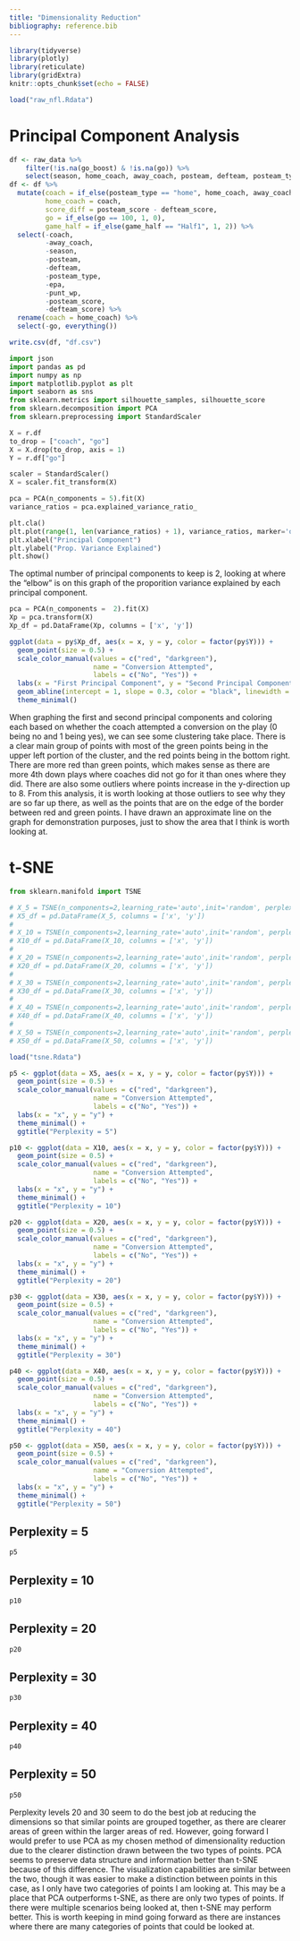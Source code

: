 ```yaml
---
title: "Dimensionality Reduction"
bibliography: reference.bib
---
```


```r
library(tidyverse)
library(plotly)
library(reticulate)
library(gridExtra)
knitr::opts_chunk$set(echo = FALSE)
```

```r
load("raw_nfl.Rdata")
```

# Principal Component Analysis

```r
df <- raw_data %>%
    filter(!is.na(go_boost) & !is.na(go)) %>%
    select(season, home_coach, away_coach, posteam, defteam, posteam_type, game_half, half_seconds_remaining, ydstogo, yardline_100, posteam_score, defteam_score, posteam, go_boost, go, epa, wp_fail, wp_succeed, wp, fg_make_prob, miss_fg_wp, make_fg_wp, punt_wp)
df <- df %>%
  mutate(coach = if_else(posteam_type == "home", home_coach, away_coach),
         home_coach = coach,
         score_diff = posteam_score - defteam_score,
         go = if_else(go == 100, 1, 0),
         game_half = if_else(game_half == "Half1", 1, 2)) %>%
  select(-coach,
         -away_coach,
         -season,
         -posteam,
         -defteam,
         -posteam_type,
         -epa,
         -punt_wp,
         -posteam_score,
         -defteam_score) %>%
  rename(coach = home_coach) %>%
  select(-go, everything())

write.csv(df, "df.csv")
```

```python
import json
import pandas as pd
import numpy as np
import matplotlib.pyplot as plt
import seaborn as sns
from sklearn.metrics import silhouette_samples, silhouette_score
from sklearn.decomposition import PCA
from sklearn.preprocessing import StandardScaler
```

```python
X = r.df
to_drop = ["coach", "go"]
X = X.drop(to_drop, axis = 1)
Y = r.df["go"]

scaler = StandardScaler()
X = scaler.fit_transform(X)

pca = PCA(n_components = 5).fit(X)
variance_ratios = pca.explained_variance_ratio_
```

```python
plt.cla()
plt.plot(range(1, len(variance_ratios) + 1), variance_ratios, marker='o')
plt.xlabel("Principal Component")
plt.ylabel("Prop. Variance Explained")
plt.show()
```

The optimal number of principal components to keep is 2, looking at where the "elbow" is on this graph of the proporition variance explained by each principal component.

```python
pca = PCA(n_components =  2).fit(X)
Xp = pca.transform(X)
Xp_df = pd.DataFrame(Xp, columns = ['x', 'y'])
```

```r
ggplot(data = py$Xp_df, aes(x = x, y = y, color = factor(py$Y))) +
  geom_point(size = 0.5) +
  scale_color_manual(values = c("red", "darkgreen"), 
                     name = "Conversion Attempted",
                     labels = c("No", "Yes")) +
  labs(x = "First Principal Component", y = "Second Principal Component") +
  geom_abline(intercept = 1, slope = 0.3, color = "black", linewidth = 1.5) + 
  theme_minimal()
```

When graphing the first and second principal components and coloring each based on whether the coach attempted a conversion on the play (0 being no and 1 being yes), we can see some clustering take place. There is a clear main group of points with most of the green points being in the upper left portion of the cluster, and the red points being in the bottom right. There are more red than green points, which makes sense as there are more 4th down plays where coaches did not go for it than ones where they did. There are also some outliers where points increase in the y-direction up to 8. From this analysis, it is worth looking at those outliers to see why they are so far up there, as well as the points that are on the edge of the border between red and green points. I have drawn an approximate line on the graph for demonstration purposes, just to show the area that I think is worth looking at.

# t-SNE

```python
from sklearn.manifold import TSNE
```

```python
# X_5 = TSNE(n_components=2,learning_rate='auto',init='random', perplexity=5, n_iter=300).fit_transform(X)
# X5_df = pd.DataFrame(X_5, columns = ['x', 'y'])
# 
# X_10 = TSNE(n_components=2,learning_rate='auto',init='random', perplexity=10, n_iter=300).fit_transform(X)
# X10_df = pd.DataFrame(X_10, columns = ['x', 'y'])
# 
# X_20 = TSNE(n_components=2,learning_rate='auto',init='random', perplexity=20, n_iter=300).fit_transform(X)
# X20_df = pd.DataFrame(X_20, columns = ['x', 'y'])
# 
# X_30 = TSNE(n_components=2,learning_rate='auto',init='random', perplexity=30, n_iter=300).fit_transform(X)
# X30_df = pd.DataFrame(X_30, columns = ['x', 'y'])
# 
# X_40 = TSNE(n_components=2,learning_rate='auto',init='random', perplexity=40, n_iter=300).fit_transform(X)
# X40_df = pd.DataFrame(X_40, columns = ['x', 'y'])
# 
# X_50 = TSNE(n_components=2,learning_rate='auto',init='random', perplexity=50, n_iter=300).fit_transform(X)
# X50_df = pd.DataFrame(X_50, columns = ['x', 'y'])
```

```r
load("tsne.Rdata")
```

```r
p5 <- ggplot(data = X5, aes(x = x, y = y, color = factor(py$Y))) +
  geom_point(size = 0.5) +
  scale_color_manual(values = c("red", "darkgreen"), 
                     name = "Conversion Attempted",
                     labels = c("No", "Yes")) +
  labs(x = "x", y = "y") +
  theme_minimal() +
  ggtitle("Perplexity = 5")

p10 <- ggplot(data = X10, aes(x = x, y = y, color = factor(py$Y))) +
  geom_point(size = 0.5) +
  scale_color_manual(values = c("red", "darkgreen"), 
                     name = "Conversion Attempted",
                     labels = c("No", "Yes")) +
  labs(x = "x", y = "y") +
  theme_minimal() +
  ggtitle("Perplexity = 10")

p20 <- ggplot(data = X20, aes(x = x, y = y, color = factor(py$Y))) +
  geom_point(size = 0.5) +
  scale_color_manual(values = c("red", "darkgreen"), 
                     name = "Conversion Attempted",
                     labels = c("No", "Yes")) +
  labs(x = "x", y = "y") +
  theme_minimal() +
  ggtitle("Perplexity = 20")

p30 <- ggplot(data = X30, aes(x = x, y = y, color = factor(py$Y))) +
  geom_point(size = 0.5) +
  scale_color_manual(values = c("red", "darkgreen"), 
                     name = "Conversion Attempted",
                     labels = c("No", "Yes")) +
  labs(x = "x", y = "y") +
  theme_minimal() +
  ggtitle("Perplexity = 30")

p40 <- ggplot(data = X40, aes(x = x, y = y, color = factor(py$Y))) +
  geom_point(size = 0.5) +
  scale_color_manual(values = c("red", "darkgreen"), 
                     name = "Conversion Attempted",
                     labels = c("No", "Yes")) +
  labs(x = "x", y = "y") +
  theme_minimal() +
  ggtitle("Perplexity = 40")

p50 <- ggplot(data = X50, aes(x = x, y = y, color = factor(py$Y))) +
  geom_point(size = 0.5) +
  scale_color_manual(values = c("red", "darkgreen"), 
                     name = "Conversion Attempted",
                     labels = c("No", "Yes")) +
  labs(x = "x", y = "y") +
  theme_minimal() +
  ggtitle("Perplexity = 50")
```

::: panel-tabset
## Perplexity = 5

```r
p5
```

## Perplexity = 10

```r
p10
```

## Perplexity = 20

```r
p20
```

## Perplexity = 30

```r
p30
```

## Perplexity = 40

```r
p40
```

## Perplexity = 50

```r
p50
```
:::

Perplexity levels 20 and 30 seem to do the best job at reducing the dimensions so that similar points are grouped together, as there are clearer areas of green within the larger areas of red. However, going forward I would prefer to use PCA as my chosen method of dimensionality reduction due to the clearer distinction drawn between the two types of points. PCA seems to preserve data structure and information better than t-SNE because of this difference. The visualization capabilities are similar between the two, though it was easier to make a distinction between points in this case, as I only have two categories of points I am looking at. This may be a place that PCA outperforms t-SNE, as there are only two types of points. If there were multiple scenarios being looked at, then t-SNE may perform better. This is worth keeping in mind going forward as there are instances where there are many categories of points that could be looked at.
